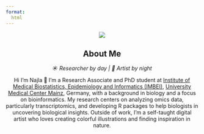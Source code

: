 ```yaml
---
format:
  html
---
```


<center>

<div>
  <img src="img/najla-bioc.png">
</div>

## About Me

*☀️ Researcher by day | 🌙 Artist by night*

Hi I'm Najla 👋 
I'm a Research Associate and PhD student at [Institute of Medical Biostatistics, Epidemiology and Informatics (IMBEI)](https://www.unimedizin-mainz.de/imbei/), [University Medical Center Mainz](https://www.unimedizin-mainz.de/), Germany, with a background in biology and a focus on bioinformatics. My research centers on analyzing omics data, particularly transcriptomics, and developing R packages to help biologists in uncovering biological insights. Outside of work, I’m a self-taught digital artist who loves creating colorful illustrations and finding inspiration in nature.

</center>
